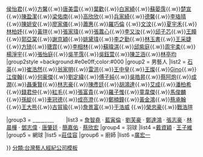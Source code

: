 {{Navbox
|name = 鳳凰藝能
|state      = collapsed
|title      = [[鳳凰藝能|<span style="color:white;">鳳凰藝能</span>]]
|titlestyle = background:#0F52BA;color:#FFFFFF;
|groupstyle = background:#0F52BA;color:#FFFFFF;
|group1style  =background:#ffc0cb;color:#000
|group1     = 女藝人
|list1      = [[陳美鳳 (台灣)|陳美鳳]]{{.w}}[[侯怡君]]{{.w}}[[方馨]]{{.w}}[[唐美雲]]{{.w}}[[葉歡]]{{.w}}[[白家綺]]{{.w}}[[蘇晏霈]]{{.w}}[[楚宣]]{{.w}}[[陳盈潔]]{{.w}}[[梁佑南]]{{.w}}[[高欣欣]]{{.w}}[[兵家綺]]{{.w}}[[德馨]]{{.w}}[[李珞晴]]{{.w}}[[陳妍安]]{{.w}}[[廖家儀]]{{.w}}[[蕭惠 (演員)|蕭惠]]{{.w}}[[羅巧倫]]
{{.w}}[[文汶]]{{.w}}[[夏宇禾]]{{.w}}[[林柏妤]]{{.w}}[[黃瑄]]{{.w}}[[張家瑋 (演員)|張家瑋]]{{.w}}[[張䕒心]]{{.w}}[[李又汝]]{{.w}}[[邱子芯]]{{.w}}[[王瞳]]{{.w}}[[郭亞棠]]{{.w}}[[謝京穎]]{{.w}}[[姚黛瑋]]{{.w}}[[李之勤]]{{.w}}[[林玉書 (演員)|林玉書]]{{.w}}[[王采婕]]{{.w}}[[方琦]]{{.w}}[[瑭霏]]{{.w}}[[李相林]]{{.w}}[[蘇暐淇]]{{.w}}[[邱紫庭]]{{.w}}[[周宇柔]]{{.w}}[[楊淨宇]]{{.w}}[[張怡庭]]{{.w}}[[吳芊霈]]{{.w}}[[吳鈺萱]]{{.w}}[[陳芷涵]]{{.w}}[[林亭均]]
|group2style  =background:#e0e0ff;color:#000
|group2 = 男藝人
|list2 = [[石英 (演員)|石英]]{{.w}}[[崔浩然 (演員)|崔浩然]]{{.w}}[[翁家明]]{{.w}}[[雷洪]]{{.w}}[[王中皇]]{{.w}}[[王燦]]{{.w}}[[Gino]]{{.w}}[[江俊翰]]{{.w}}[[何豪傑]]{{.w}}[[劉定緯]]{{.w}}[[傅子純]]{{.w}}[[吳皓昇]]{{.w}}[[蔡阿炮]]{{.w}}[[成潤]]{{.w}}[[聶秉賢]]{{.w}}[[林志豪]]{{.w}}[[陳彥廷 (1982年)|陳彥廷]]{{.w}}[[胡鴻達]]{{.w}}[[艾成]]{{.w}}[[潘柏希]]{{.w}}[[錢君仲]]{{.w}}[[紅毛 (演員)|紅毛]]{{.w}}[[張富貴 (演員)|張富貴]]{{.w}}[[羅子惟]]{{.w}}[[童韋傑]]{{.w}}[[馬俊麟]]{{.w}}[[孫綻]]{{.w}}[[車冠德]]{{.w}}[[成亮澄]]{{.w}}[[鄭楠鐘]]{{.w}}[[黃金鴻]]{{.w}}[[蔡承翰]]{{.w}}[[王大熊]]{{.w}}[[古貿瑜]]{{.w}}[[詹景富]]{{.w}}[[于浩威]]
{{.w}}[[榮忠豪]]{{.w}}[[戰浩瑄]]


|group3 = <span style="color:#FFFFFF">[[中華職棒|<span style="color:#FFFFFF">中華職棒</span>]]球員</span>
|list3 = [[詹智堯]] · [[藍寅倫]] · [[劉芙豪]] · [[鄭達鴻]] · [[張志豪]] · [[林晨樺]] · [[鄧志偉]] · [[唐肇廷]] · [[簡嘉佑]] · [[蔡欣宏]] 
|group4 = 羽球
|list4 =[[戴資穎]] · [[王子維]]
|group5 = 網球
|list5 =[[莊佳容]]
|group6 = 廚師
|list6 =[[廣宏一]]


}}<includeonly></includeonly><noinclude>
{{collapsible option}}
[[分類:台灣藝人經紀公司模板]]
</noinclude>